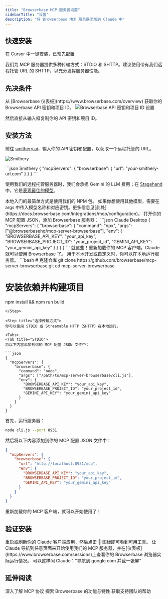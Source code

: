 ```yaml
---
title: "Browserbase MCP 服务器设置"
sidebarTitle: "设置"
description: "将 Browserbase MCP 服务器添加到 Claude 中"
---
```


## 快速安装

<Card title="Install with Cursor" icon="arrow-pointer" href="cursor://anysphere.cursor-deeplink/mcp/install?name=browserbase&config=eyJjb21tYW5kIjoibnB4IEBicm93c2VyYmFzZWhxL21jcCIsImVudiI6eyJCUk9XU0VSQkFTRV9BUElfS0VZIjoiIiwiQlJPV1NFUkJBU0VfUFJPSkVDVF9JRCI6IiIsIkdFTUlOSV9BUElfS0VZIjoiIn19">
在 Cursor 中一键安装，已预先配置
</Card>

我们为 MCP 服务器提供多种传输方式：STDIO 和 SHTTP。建议使用带有我们远程托管 URL 的 SHTTP，以充分发挥服务器性能。

## 先决条件

<Steps>
<Step title="获取你的 Browserbase 凭证">
从 [Browserbase 仪表板](https://www.browserbase.com/overview) 获取你的 Browserbase API 密钥和项目 ID。

<Frame>
<img src="/images/quickstart/api-key.png" alt="Browserbase API 密钥和项目 ID 设置" />
</Frame>

然后直接从输入框复制你的 API 密钥和项目 ID。
</Step>
</Steps>

## 安装方法

<Tabs>
<Tab title="远程 URL（SHTTP）">

前往 [smithery.ai](https://smithery.ai/server/@browserbasehq/mcp-browserbase)，输入你的 API 密钥和配置，以获取一个远程托管的 URL。

![Smithery](../../images/mcp/smithery.jpg)

<CodeGroup>
```json Smithery
{
  "mcpServers": {
    "browserbase": {
      "url": "your-smithery-url.com"
    }
  }
}
```
</CodeGroup>

使用我们的远程托管服务器时，我们会承担 Gemini 的 LLM 费用；在 [Stagehand](https://www.stagehand.dev) 中，它是[表现最佳的模型](https://www.stagehand.dev/evals)。

</Tab>

<Tab title="NPM 包（STDIO）">
本地入门的最简单方式是使用我们的 NPM 包。

<Note>
如果你想使用其他模型，需要在 args 中传入模型名称和对应密钥。更多信息见[此处](https://docs.browserbase.com/integrations/mcp/configuration)。
</Note>

<Steps>
<Step title="添加到 MCP 配置">
打开你的 MCP 配置 JSON，添加 Browserbase 服务器：

<CodeGroup>
```json Claude Desktop
{
  "mcpServers": {
    "browserbase": {
      "command": "npx",
      "args": ["@browserbasehq/mcp-server-browserbase"],
      "env": {
        "BROWSERBASE_API_KEY": "your_api_key",
        "BROWSERBASE_PROJECT_ID": "your_project_id",
        "GEMINI_API_KEY": "your_gemini_api_key"
      }
    }
  }
}
```
</CodeGroup>
</Step>

<Step title="重启你的 MCP 客户端">
<Check>
就这些！重新加载你的 MCP 客户端，Claude 就可以使用 Browserbase 了。
</Check>
</Step>
</Steps>
</Tab>

<Tab title="本地开发">
用于本地开发或自定义时，你可以在本地运行服务器。

<Steps>
<Step title="克隆并构建">
```bash
# 克隆仓库
git clone https://github.com/browserbase/mcp-server-browserbase.git
cd mcp-server-browserbase

# 安装依赖并构建项目
npm install && npm run build
```
</Step>

<Step title="选择传输方式">
你可以使用 STDIO 或 Streamable HTTP（SHTTP）在本地运行。

<Tabs>
<Tab title="STDIO">
将以下内容添加到你的 MCP 配置 JSON 文件中：

```json
{
  "mcpServers": {
    "browserbase": {
      "command": "node",
      "args": ["/path/to/mcp-server-browserbase/cli.js"],
      "env": {
        "BROWSERBASE_API_KEY": "your_api_key",
        "BROWSERBASE_PROJECT_ID": "your_project_id",
        "GEMINI_API_KEY": "your_gemini_api_key"
      }
    }
  }
}
```
</Tab>

<Tab title="SHTTP（自托管）">
首先，运行服务器：

```bash
node cli.js --port 8931
```

然后将以下内容添加到你的 MCP 配置 JSON 文件中：

```json
{
  "mcpServers": {
    "browserbase": {
      "url": "http://localhost:8931/mcp",
      "env": {
        "BROWSERBASE_API_KEY": "your_api_key",
        "BROWSERBASE_PROJECT_ID": "your_project_id",
        "GEMINI_API_KEY": "your_gemini_api_key"
      }
    }
  }
}
```
</Tab>
</Tabs>
</Step>

<Step title="重启你的客户端">
<Check>
重新加载你的 MCP 客户端，就可以开始使用了！
</Check>
</Step>
</Steps>
</Tab>
</Tabs>

## 验证安装

<Steps>
<Step title="重启你的 Claude 客户端">
重启或刷新你的 Claude 客户端应用，然后点击 🔨 图标即可看到可用工具。
</Step>

<Step title="测试集成">
让 Claude 导航到任意页面来开始使用我们的 MCP 服务器，并在[仪表板](https://www.browserbase.com/sessions)上查看你的 Browserbase 浏览器实际运行情况。

<Tip>
可以这样问 Claude："导航到 google.com 并截一张屏"
</Tip>
</Step>
</Steps>

## 延伸阅读

<CardGroup cols={3}>
<Card title="Model Context Protocol（MCP）文档" icon="book" href="https://modelcontextprotocol.io/introduction">
深入了解 MCP 协议
</Card>

<Card title="Browserbase 文档" icon="globe" href="https://docs.browserbase.com">
探索 Browserbase 的功能与特性
</Card>

<Card title="支持" icon="headset" href="mailto:support@browserbase.com">
获取支持团队的帮助
</Card>
</CardGroup>
